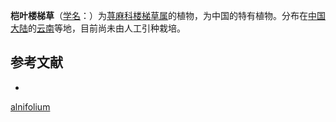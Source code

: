 {{Speciesbox
| name = 桤叶楼梯草
| status = 
| status_system = 
| image =
| genus = Elatostema
| species = alnifolium
| authority = W. T. Wang
}}

'''桤叶楼梯草'''（[[学名|学名]]：{{lang|la|''Elatostema alnifolium''}}）为[[荨麻科|荨麻科]][[楼梯草属|楼梯草属]]的植物，为中国的特有植物。分布在[[中国大陆|中国大陆]]的[[云南|云南]]等地，目前尚未由人工引种栽培。

== 参考文献 ==
<div class="references-small">
* {{cite web| url =http://www.bioinfo.cn/db05/KmzwSpecies.php?action=view&id=23239| title =桤叶楼梯草| work =《中国高等植物数据库全库》| publisher =中国科学院微生物研究所| author =昆明植物研究所| accessdate =2009-02-25| deadurl =yes| archiveurl =https://web.archive.org/web/20160305005415/http://www.bioinfo.cn/db05/KmzwSpecies.php?action=view&id=23239| archivedate =2016-03-05}}
</div>
{{Taxonbar|from=Q11113305}}

{{DEFAULTSORT:Elatostema alnifolium}}
[[Category:楼梯草属|alnifolium]]


{{Urticaceae-stub}}